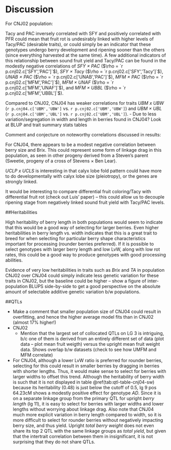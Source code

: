# Discussion {#discuss}


For CNJ02 population:

Tacy and PAC inversely correlated with SFY and positively correlated with PFR could mean that fruit rot is undesirably 
linked with higher levels of Tacy/PAC (desirable traits), or could simply be an indicator that these genotypes undergo 
berry development and ripening sooner than the others (since everything harvested at the same time).  A few additional
indicators of this relationship between sound fruit yield and Tacy/PAC can be found in the modestly negative
correlations of *SFY × PAC* ($\rho =  `r p.cnj02.c['SFY','PAC']`$), *SFY × Tacy* ($\rho =  `r p.cnj02.c['SFY','Tacy']`$), 
*UNAB × PAC* ($\rho =  `r p.cnj02.c['UNAB','PAC']`$), *MFM × PAC* ($\rho =  `r p.cnj02.c['MFM','PAC']`$), 
*MFM × UNAF* ($\rho =  `r p.cnj02.c['MFM','UNAF']`$), and *MFM × UBBL* ($\rho =  `r p.cnj02.c['MFM','UBBL']`$).

Compared to CNJ02, CNJ04 has  weaker correlations for traits
*UBM x UBW* (`r p.cnj04.c['UBM','UBW']` vs. `r p.cnj02.c['UBM','UBW']`) and *UBM × UBL* (`r p.cnj04.c['UBM','UBL']` vs. `r p.cnj02.c['UBM','UBL']`). - Due to less variation/segregation in width and length 
in berries found in CNJ04?  Look at BLUP and trait summary stats tables

Comment and conjecture on noteworthy correlations discussed in results:

For CNJ04, there appears to be a modest negative correlation between berry size and Brix.  This could represent some
form of linkage drag in this population, as seen in other progeny derived from a Steven's parent (Sweetie, progeny of a
cross of Stevens × Ben Lear).


*UCLP x UCLS* is interesting in that calyx lobe fold pattern could have more to do developmentally with calyx lobe size
(pleiotropy), or the genes are strongly linked.

It would be interesting to compare differential fruit coloring/Tacy with differential fruit rot (check out Luis' paper)
-- this could allow us to decouple ripening stage from negatively linked sound fruit yield with Tacy/PAC levels.

##Heritabilities

High heritability of berry length in both populations would seem to indicate that this would be a good way of selecting
for larger berries.  Even higher heritabilities in berry length vs. width indicates that this is a great trait to breed
for when selecting for particular berry shape characteristics important for processing (rounder berries preferred).  If
it is possible to select genotypes with larger berry length and low LvW, along with low rot rates, this could be a good
way to produce genotypes with good processing abilities.

Evidence of very low heritabilities in traits such as *Brix* and *TA* in population CNJ02 over CNJ04 could simply
indicate less genetic variation for these traits in CNJ02, but the baseline could be higher -- show a figure of 
inter-population BLUPS side-by-side to get a good perspective on the absolute amount of selectable additive genetic variation 
b/w populations.

##QTLs

- Make a comment that smaller population size of CNJ04 could result in overfitting, and hence the higher average model
  fits than in CNJ02 (almost 17% higher!)
- CNJ02
    - Mention that the largest set of collocated QTLs on LG 3 is intriguing, b/c one of them is derived from an entirely
      different set of data (plot data -- plot mean fruit weigth) versus the upright mean fruit weight data.  Shows
      overlap b/w datasets (check to see how UMFM and MFM correlate)
- For CNJ04, although a lower LvW ratio is preferred for rounder berries, selecting for this could result in smaller
  berries by dragging in berries with shorter lengths.  Thus, it would make sense to select for berries with larger
  widths to offset this trend.  Although the heritability of berry width is such that it is not displayed in table
  \@ref(tab:qtl-table-cnj04-sw) because its heritability (0.48) is just below the cutoff of 0.5, lg 9 pos 64.23cM shows
  a modestly positive effect for genotype *AD*.  Since it is on a separate linkage group from the primary QTL for upright *berry
  length* (lg 11), it is easy to select for berries with larger widths and lower lengths without worrying about linkage
  drag.  Also note that CNJ04 much more explicit variation in berry length compared to width, so it is more difficult
  to select for rounder berries without negatively impacting berry size, and thus yield.  Upright *total berry
weight* does not even share its top 2 QTL with the same linkage groups as *total yield*, but given that the intertrait
correlation between them in insignificant, it is not surprising that they do not share QTLs.


